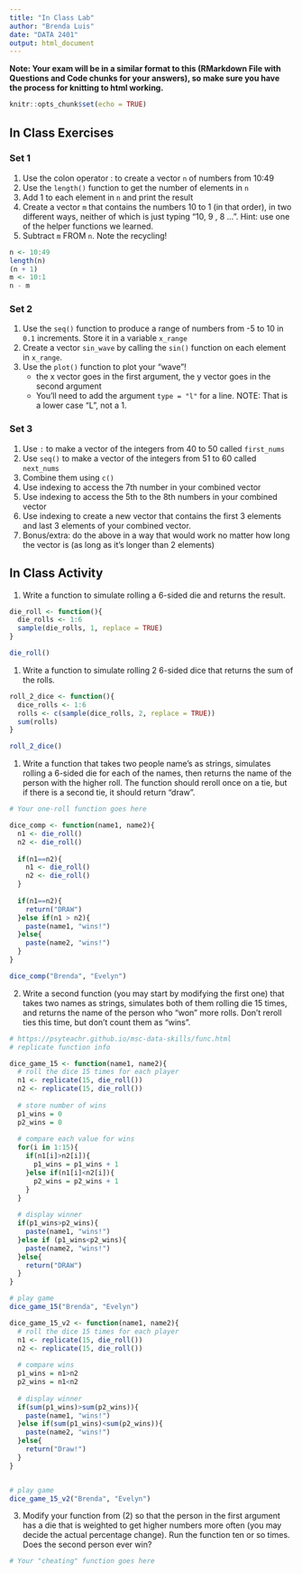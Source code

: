 ```yaml
---
title: "In Class Lab"
author: "Brenda Luis"
date: "DATA 2401"
output: html_document
---
```

**Note: Your exam will be in a similar format to this (RMarkdown File with Questions and Code chunks for your answers), so make sure you have the process for knitting to html working.** 

```r
knitr::opts_chunk$set(echo = TRUE)
```

## In Class Exercises

### Set 1 

1. Use the colon operator : to create a vector `n` of numbers from 10:49
2. Use the `length()` function to get the number of elements in `n`
3. Add 1 to each element in `n` and print the result
4. Create a vector `m` that contains the numbers 10 to 1 (in that order), in two different ways, neither of which is just typing "10, 9 , 8 ...".  Hint: use one of the helper functions we learned.
5. Subtract `m` FROM `n`. Note the recycling!

```r
n <- 10:49
length(n)
(n + 1)
m <- 10:1
n - m

```

### Set 2 

1. Use the `seq()` function to produce a range of numbers from -5 to 10 in `0.1` increments. Store it in a variable `x_range`
2. Create a vector `sin_wave` by calling the `sin()` function on each element in `x_range`.
3. Use the `plot()` function to plot your "wave"!
     + the x vector goes in the first argument, the y vector goes in the second argument
     + You'll need to add the argument `type = "l"` for a line. NOTE: That is a lower case "L", not a 1. 


### Set 3 

1. Use `:` to make a vector of the integers from 40 to 50 called `first_nums`
2. Use `seq()` to make a vector of the integers from 51 to 60 called `next_nums`
3. Combine them using `c()`
4. Use indexing to access the 7th number in your combined vector
5. Use indexing to access the 5th to the 8th numbers in your combined vector
6. Use indexing to create a new vector that contains the first 3 elements and last 3 elements of your combined vector. 
7. Bonus/extra: do the above in a way that would work no matter how long the vector is (as long as it's longer than 2 elements)

## In Class Activity

1. Write a function to simulate rolling a 6-sided die and returns the result.

```r
die_roll <- function(){
  die_rolls <- 1:6
  sample(die_rolls, 1, replace = TRUE)
}

die_roll()
```



1. Write a function to simulate rolling 2 6-sided dice that returns the sum of the rolls. 

```r
roll_2_dice <- function(){
  dice_rolls <- 1:6
  rolls <- c(sample(dice_rolls, 2, replace = TRUE))
  sum(rolls)
}

roll_2_dice()

```


1. Write a function that takes two people name's as strings, simulates rolling a 6-sided die for each of the names, then returns the name of the person with the higher roll. The function should reroll once on a tie, but if there is a second tie, it should return "draw". 

```r
# Your one-roll function goes here

dice_comp <- function(name1, name2){
  n1 <- die_roll()
  n2 <- die_roll()
  
  if(n1==n2){
    n1 <- die_roll()
    n2 <- die_roll()
  }
  
  if(n1==n2){
    return("DRAW")
  }else if(n1 > n2){
    paste(name1, "wins!")
  }else{
    paste(name2, "wins!")
  }
}

dice_comp("Brenda", "Evelyn")

```


2. Write a second function (you may start by modifying the first one) that takes two names as strings, simulates both of them rolling die 15 times, and returns the name of the person who "won" more rolls. Don't reroll ties this time, but don't count them as "wins". 

```r
# https://psyteachr.github.io/msc-data-skills/func.html
# replicate function info

dice_game_15 <- function(name1, name2){
  # roll the dice 15 times for each player
  n1 <- replicate(15, die_roll())
  n2 <- replicate(15, die_roll())
  
  # store number of wins 
  p1_wins = 0
  p2_wins = 0
  
  # compare each value for wins
  for(i in 1:15){
    if(n1[i]>n2[i]){
      p1_wins = p1_wins + 1
    }else if(n1[i]<n2[i]){
      p2_wins = p2_wins + 1
    }
  }
  
  # display winner
  if(p1_wins>p2_wins){
    paste(name1, "wins!")
  }else if (p1_wins<p2_wins){
    paste(name2, "wins!")
  }else{
    return("DRAW")
  }
}

# play game
dice_game_15("Brenda", "Evelyn")

```
```r
dice_game_15_v2 <- function(name1, name2){
  # roll the dice 15 times for each player
  n1 <- replicate(15, die_roll())
  n2 <- replicate(15, die_roll())
  
  # compare wins
  p1_wins = n1>n2
  p2_wins = n1<n2
  
  # display winner
  if(sum(p1_wins)>sum(p2_wins)){
    paste(name1, "wins!")
  }else if(sum(p1_wins)<sum(p2_wins)){
    paste(name2, "wins!")
  }else{
    return("Draw!")
  }
}


# play game
dice_game_15_v2("Brenda", "Evelyn")
```

3. Modify your function from (2) so that the person in the first argument has a die that is weighted to get higher numbers more often (you may decide the actual percentage change). Run the function ten or so times. Does the second person ever win?

```r
# Your "cheating" function goes here
```

